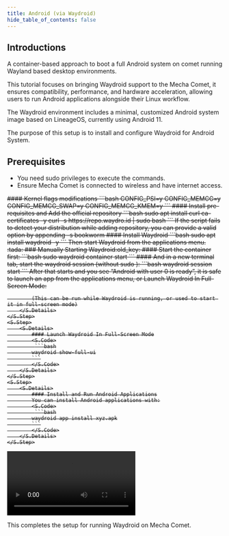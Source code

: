 ```yaml
---
title: Android (via Waydroid)
hide_table_of_contents: false
---
```



## Introductions
A container-based approach to boot a full Android system on comet running Wayland based desktop environments.

This tutorial focuses on bringing Waydroid support to the Mecha Comet, it ensures compatibility, performance, and hardware acceleration, allowing users to run Android applications alongside their Linux workflow.

The Waydroid environment includes a minimal, customized Android system image based on LineageOS, currently using Android 11.

The purpose of this setup is to install and configure Waydroid for Android System.

## Prerequisites
- You need sudo privileges to execute the commands.
- Ensure Mecha Comet is connected to wireless and have internet access.

<S>
    <S.Step>
        <S.Details>
            #### Kernel flags modifications
            <S.Code>
                ```bash
                CONFIG_PSI=y 
                CONFIG_MEMCG=y
                CONFIG_MEMCG_SWAP=y
                CONFIG_MEMCG_KMEM=y
                ```
            </S.Code>
        </S.Details>
    </S.Step>
    <S.Step>
        <S.Details>
            #### Install pre-requisites and Add the official repository
            <S.Code>
                ```bash
                sudo apt install curl ca-certificates -y
                curl -s https://repo.waydro.id | sudo bash
                ```
            </S.Code>
            If the script fails to detect your distribution while adding repository, you can provide a valid option by appending -s bookworm
        </S.Details>
    </S.Step>
    <S.Step>
        <S.Details>
            #### Install Waydroid
            <S.Code>
                ```bash
               sudo apt install waydroid -y
                ```
            </S.Code>
            Then start Waydroid from the applications menu. :tada:
        </S.Details>
    </S.Step>
    <S.Step>
        <S.Details>
            ### Manually Starting Waydroid:old_key: 
            #### Start the container first:
            <S.Code>
                ```bash
                sudo waydroid container start
                ```
            </S.Code>
        </S.Details>
    </S.Step>
    <S.Step>
        <S.Details>
            #### And in a new terminal tab, start the waydroid session (without sudo ):
            <S.Code>
                ```bash
               waydroid session start
                ```
            </S.Code>
            After that starts and you see “Android with user 0 is ready”, it is safe to launch an app from the applications menu, or Launch Waydroid In Full-Screen Mode:

            (This can be run while Waydroid is running, or used to start it in full-screen mode)
        </S.Details>
    </S.Step>
    <S.Step>
        <S.Details>
            #### Launch Waydroid In Full-Screen Mode
            <S.Code>
             ```bash
            waydroid show-full-ui
            ```
            </S.Code>
        </S.Details>
    </S.Step>
    <S.Step>
        <S.Details>
            #### Install and Run Android Applications
            You can install Android applications with:
            <S.Code>
             ```bash
            waydroid app install xyz.apk
            ```
            </S.Code>
        </S.Details>
    </S.Step>

</S>

<Video src="https://web-assets.mecha.so/developers-v1/comet/waydroid-temple-run.mp4">
        Your browser does not support the video tag.
    </Video>

This completes the setup for running Waydroid on Mecha Comet.